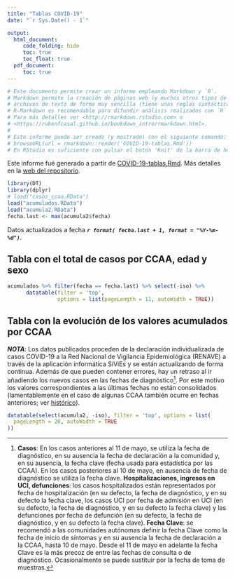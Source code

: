 ```yaml
---
title: "Tablas COVID-19"
date: "`r Sys.Date() - 1`"

output:
  html_document:
     code_folding: hide
     toc: true
     toc_float: true
  pdf_document: 
     toc: true
---
```


```r
# Este documento permite crear un informe empleando Markdown y `R`.
# Markdown permite la creación de páginas web (y muchos otros tipos de documentos) a partir de 
# archivos de texto de forma muy sencilla (tiene unas reglas sintácticas muy simples) y rápida.
# R-Markdown es recomendable para difundir análisis realizados con `R` en distintos formatos.
# Para más detalles ver <http://rmarkdown.rstudio.com> o 
# <https://rubenfcasal.github.io/bookdown_intro/rmarkdown.html>.
#
# Este informe puede ser creado (y mostrado) con el siguiente comando:
# browseURL(url = rmarkdown::render('COVID-19-tablas.Rmd'))
# En RStudio es suficiente con pulsar el botón 'Knit' de la barra de herramientas.
```

Este informe fué generado a partir de  [COVID-19-tablas.Rmd](COVID-19-tablas.Rmd).
Más detalles en la [web del repositorio](https://rubenfcasal.github.io/COVID-19).

```r
library(DT)
library(dplyr)
# load("casos_ccaa.RData")
load("acumulados.RData")
load("acumula2.RData")
fecha.last <- max(acumula2$fecha)
```

Datos actualizados a fecha ***`r format( fecha.last + 1, format = "%Y-%m-%d")`***.

## Tabla con el total de casos por CCAA, edad y sexo {#edadsexo}

<!-- 
Pendiente 
Calcular % por sexo, edad, %letalidad...
-->

```r
acumulados %>% filter(fecha == fecha.last) %>% select(-iso) %>%
      datatable(filter = 'top', 
                options = list(pageLength = 11, autoWidth = TRUE))
```


## Tabla con la evolución de los valores acumulados por CCAA {#acumulados}

***NOTA***: Los datos publicados proceden de la declaración individualizada de casos COVID-19 a la Red Nacional de Vigilancia Epidemiológica (RENAVE) a través de la aplicación informática SiViEs y se están actualizando de forma continua.
Además de que pueden contener errores, hay un retraso al ir añadiendo los nuevos casos en las fechas de diagnóstico^[**Casos**: En los casos anteriores al 11 de mayo, se utiliza la fecha de diagnóstico, en su ausencia la fecha de declaración a la comunidad y, en su ausencia, la fecha clave (fecha usada para estadística por las CCAA). En los casos posteriores al 10 de mayo, en ausencia de fecha de diagnóstico se utiliza la fecha clave. **Hospitalizaciones, ingresos en UCI, defunciones**: los casos hospitalizados están representados por fecha de hospitalización (en su defecto, la fecha de diagnóstico, y en su defecto la fecha clave, los casos UCI por fecha de admisión en UCI (en su defecto, la fecha de diagnóstico, y en su defecto la fecha clave) y las defunciones por fecha de defunción (en su defecto, la fecha de diagnóstico, y en su defecto la fecha clave). **Fecha Clave**: se recomendó a las comunidades autónomas definir la fecha Clave como la fecha de inicio de síntomas y en su ausencia la fecha de declaración a la CCAA, hasta 10 de mayo. Desde el 11 de mayo en adelante la fecha Clave es la más precoz de entre las fechas de consulta o de diagnóstico. Ocasionalmente se puede sustituir por la fecha de toma de muestras.].
Por este motivo los valores correspondientes a las últimas fechas no están consolidados (lamentablemente en el caso de algunas CCAA también ocurre en fechas anteriores; ver [histórico](acumula2_hist2/Informe_acumula22_hist.html)).



```r
datatable(select(acumula2, -iso), filter = 'top', options = list(
  pageLength = 20, autoWidth = TRUE
))
```

